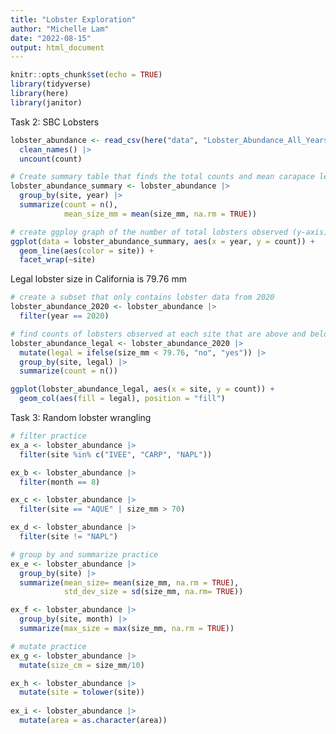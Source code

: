 ```yaml
---
title: "Lobster Exploration"
author: "Michelle Lam"
date: "2022-08-15"
output: html_document
---
```


```r
knitr::opts_chunk$set(echo = TRUE)
library(tidyverse)
library(here)
library(janitor)
```

Task 2: SBC Lobsters
```r
lobster_abundance <- read_csv(here("data", "Lobster_Abundance_All_Years_20210412.csv"), na = c("-99999", "")) |> 
  clean_names() |> 
  uncount(count)

# Create summary table that finds the total counts and mean carapace lengths of lobsters observed in the dataset by site and year
lobster_abundance_summary <- lobster_abundance |> 
  group_by(site, year) |> 
  summarize(count = n(), 
            mean_size_mm = mean(size_mm, na.rm = TRUE))

# create ggploy graph of the number of total lobsters observed (y-axis) by year (x-axis) in the study, grouped by site
ggplot(data = lobster_abundance_summary, aes(x = year, y = count)) +
  geom_line(aes(color = site)) +
  facet_wrap(~site)
```

Legal lobster size in California is 79.76 mm
```r
# create a subset that only contains lobster data from 2020
lobster_abundance_2020 <- lobster_abundance |> 
  filter(year == 2020)

# find counts of lobsters observed at each site that are above and below the legal limit
lobster_abundance_legal <- lobster_abundance_2020 |> 
  mutate(legal = ifelse(size_mm < 79.76, "no", "yes")) |> 
  group_by(site, legal) |> 
  summarize(count = n())

ggplot(lobster_abundance_legal, aes(x = site, y = count)) +
  geom_col(aes(fill = legal), position = "fill")
```

Task 3: Random lobster wrangling
```r
# filter practice
ex_a <- lobster_abundance |> 
  filter(site %in% c("IVEE", "CARP", "NAPL"))

ex_b <- lobster_abundance |> 
  filter(month == 8)

ex_c <- lobster_abundance |> 
  filter(site == "AQUE" | size_mm > 70)

ex_d <- lobster_abundance |> 
  filter(site != "NAPL")

# group by and summarize practice
ex_e <- lobster_abundance |> 
  group_by(site) |> 
  summarize(mean_size= mean(size_mm, na.rm = TRUE),
            std_dev_size = sd(size_mm, na.rm= TRUE))

ex_f <- lobster_abundance |> 
  group_by(site, month) |> 
  summarize(max_size = max(size_mm, na.rm = TRUE))

# mutate practice
ex_g <- lobster_abundance |> 
  mutate(size_cm = size_mm/10)

ex_h <- lobster_abundance |> 
  mutate(site = tolower(site))
  
ex_i <- lobster_abundance |> 
  mutate(area = as.character(area))
```

